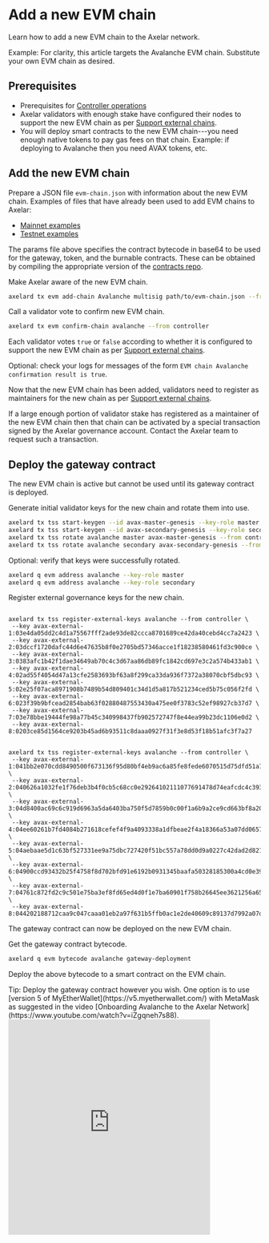 # Add a new EVM chain




Learn how to add a new EVM chain to the Axelar network.

<Callout emoji="💡">
  Example: For clarity, this article targets the Avalanche EVM chain. Substitute your own EVM chain as desired.
</Callout>

## Prerequisites

- Prerequisites for [Controller operations](../controller)
- Axelar validators with enough stake have configured their nodes to support the new EVM chain as per [Support external chains](../validator/external-chains/overview).
- You will deploy smart contracts to the new EVM chain---you need enough native tokens to pay gas fees on that chain. Example: if deploying to Avalanche then you need AVAX tokens, etc.

## Add the new EVM chain

Prepare a JSON file `evm-chain.json` with information about the new EVM chain. Examples of files that have already been used to add EVM chains to Axelar:

- [Mainnet examples](https://github.com/axelarnetwork/axelarate-community/tree/main/resources/mainnet/evm-chain-params)
- [Testnet examples](https://github.com/axelarnetwork/axelarate-community/tree/main/resources/testnet/evm-chain-params)

The params file above specifies the contract bytecode in base64 to be used for the gateway, token, and the burnable contracts. These can be obtained by compiling the appropriate version of the [contracts repo](https://github.com/axelarnetwork/solidity-cgp-gateway).

Make Axelar aware of the new EVM chain.

```bash
axelard tx evm add-chain Avalanche multisig path/to/evm-chain.json --from controller
```

Call a validator vote to confirm new EVM chain.

```bash
axelard tx evm confirm-chain avalanche --from controller
```

Each validator votes `true` or `false` according to whether it is configured to support the new EVM chain as per [Support external chains](../validator/external-chains/overview).

Optional: check your logs for messages of the form `EVM chain Avalanche confirmation result is true`.

Now that the new EVM chain has been added, validators need to register as maintainers for the new chain as per [Support external chains](../validator/external-chains/overview).

If a large enough portion of validator stake has registered as a maintainer of the new EVM chain then that chain can be activated by a special transaction signed by the Axelar governance account. Contact the Axelar team to request such a transaction.

## Deploy the gateway contract

The new EVM chain is active but cannot be used until its gateway contract is deployed.

Generate initial validator keys for the new chain and rotate them into use.

```bash
axelard tx tss start-keygen --id avax-master-genesis --key-role master --from controller
axelard tx tss start-keygen --id avax-secondary-genesis --key-role secondary --from controller
axelard tx tss rotate avalanche master avax-master-genesis --from controller
axelard tx tss rotate avalanche secondary avax-secondary-genesis --from controller
```

Optional: verify that keys were successfully rotated.

```bash
axelard q evm address avalanche --key-role master
axelard q evm address avalanche --key-role secondary
```

Register external governance keys for the new chain.

<tabs>
<tab-item title="Mainnet">
<pre><code class="language-bash">
axelard tx tss register-external-keys avalanche --from controller \
 --key avax-external-1:03e4da05dd2c4d1a75567fff2ade93de82ccca8701689ce42da40cebd4cc7a2423 \
 --key avax-external-2:03dccf1720dafc44d6e47635b8f0e2705bd57346acce1f18238580461fd3c900ce \
 --key avax-external-3:0383afc1b42f1dae34649ab70c4c3d67aa86db89fc1842cd697e3c2a574b433ab1 \
 --key avax-external-4:02ad55f4054d47a13cfe2583693bf63a8f299ca33da936f7372a38070cbf5dbc93 \
 --key avax-external-5:02e25f07aca8971908b7489b54d809401c34d1d5a817b521234ced5b75c056f2fd \
 --key avax-external-6:023f39b9bfcead2854bab63f02880487553430a475ee0f3783c52ef98927cb37d7 \
 --key avax-external-7:03e78bbe19444fe98a77b45c340998437fb902572747f8e44ea99b23dc1106e0d2 \
 --key avax-external-8:0203ce85d1564ce9203b45ad6b93511c8daaa0927f31f3e8d53f18b51afc3f7a27
</code></pre>
</tab-item>
<tab-item title="Testnet">
<pre><code class="language-bash">
axelard tx tss register-external-keys avalanche --from controller \
 --key avax-external-1:041bb2e070cdd8490500f673136f95d80bf4eb9ac6a85fe8fede6070515d75dfd51a7187318aeb17eb53e711a8ccc0939bbda30ac67836969b64422ef6831a6e2a \
 --key avax-external-2:040626a1032fe1f76deb3b4f0cb5c68cc0e29264102111077691478d74eafcdc4c3938bb712b7d8cd15f9c72261432be19217f02e445d4caeb09d7a1abe793642e \
 --key avax-external-3:04d8400ac69c6c919d6963a5da6403ba750f5d7859b0c00f1a6b9a2ce9cd663bf8a20af0351f0e6dbc7bc41040c06156d02b78f25fd6b9b54db03bd53e812b8577 \
 --key avax-external-4:04ee60261b7fd4084b271618cefef4f9a4093338a1dfbeae2f4a18366a53a07dd0657f31fa38c2739885fbc9ee1e83e25b3fcda6581be8f82400c7d0a18eb79070 \
 --key avax-external-5:04aebaae5d1c63bf527331ee9a75dbc727420f51bc557a78dd0d9a0227c42dad2d821c9a3b24ca75b558b3c333cb8e4acaa4fb174a07ebd8268c6a43b83e04ffdc \
 --key avax-external-6:04900ccd93432b25f4758f8d702bfd91e6192b0931345baafa50328185300a4cd0e392398612f5394fd6026f06fa73fb42a4f43ced2fa5ef326e5d658fd90113d3 \
 --key avax-external-7:04761c872fd2c9c501e75ba3ef8fd65ed4d0f1e7ba60901f758b26645ee3621256a65df63f10b009f1f0e458e7cdb69737098cc30e99cf41887d7adc24c9492729 \
 --key avax-external-8:044202188712caa9c047caaa01eb2a97f631b5ffb0ac1e2de40609c89137d7992a07d7b6c48cb69eee0323855377582a5601008a1190ca6c2b37316c2aead28bfd
</code></pre>
</tab-item>
</tabs>


The gateway contract can now be deployed on the new EVM chain.

Get the gateway contract bytecode.

```bash
axelard q evm bytecode avalanche gateway-deployment
```

Deploy the above bytecode to a smart contract on the EVM chain.

<Callout emoji="💡">
  Tip: Deploy the gateway contract however you wish. One option is to use [version 5 of MyEtherWallet](https://v5.myetherwallet.com/) with MetaMask as suggested in the video [Onboarding Avalanche to the Axelar Network](https://www.youtube.com/watch?v=iZgqneh7s88).
    <iframe
      width="80%"
      height="430"
      src="https://www.youtube.com/embed/iZgqneh7s88"
      frameBorder="0"
      allow="accelerometer; autoplay; clipboard-write; encrypted-media; gyroscope; picture-in-picture"
      allowFullScreen
      style={{ margin: "0 0 1.5rem 2rem" }}
    />
</Callout>

Note the following from your deployment transaction:

- `{EVM_GATEWAY_TX_HASH}` transaction ID on the EVM chain
- `{EVM_GATEWAY_ADDR}` address of the new gateway smart contract on the EVM chain

Wait until the transaction `{EVM_GATEWAY_TX_HASH}` has received enough block confirmations on the EVM chain. (This number was set in the `confirmation_height` in the file `evm-chain.json` when you executed `add-chain`.)

Call a validator vote to confirm gateway deployment.

```bash
axelard tx evm confirm-gateway-deployment avalanche {EVM_GATEWAY_TX_HASH} {EVM_GATEWAY_ADDR} --from controller
```

Optional: check your logs for messages of the form `Avalanche gateway confirmation result is true`.
